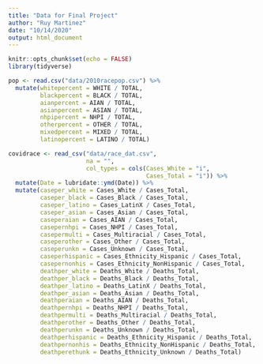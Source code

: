 ```yaml
---
title: "Data for Final Project"
author: "Ruy Martinez"
date: "10/14/2020"
output: html_document
---
```


```r
knitr::opts_chunk$set(echo = FALSE)
library(tidyverse)
```

```r
pop <- read.csv("data/2010racepop.csv") %>%
  mutate(whitepercent = WHITE / TOTAL,
         blackpercent = BLACK / TOTAL,
         aianpercent = AIAN / TOTAL,
         asianpercent = ASIAN / TOTAL,
         nhpipercent = NHPI / TOTAL,
         otherpercent = OTHER / TOTAL,
         mixedpercent = MIXED / TOTAL,
         latinopercent = LATINO / TOTAL)
```


```r
covidrace <- read_csv("data/race_dat.csv",
                      na = "",
                      col_types = cols(Cases_White = "i",
                                       Cases_Total = "i")) %>%
  mutate(Date = lubridate::ymd(Date)) %>%
  mutate(caseper_white = Cases_White / Cases_Total,
         caseper_black = Cases_Black / Cases_Total,
         caseper_latino = Cases_LatinX / Cases_Total,
         caseper_asian = Cases_Asian / Cases_Total,
         caseperaian = Cases_AIAN / Cases_Total,
         casepernhpi = Cases_NHPI / Cases_Total,
         casepermulti = Cases_Multiracial / Cases_Total,
         caseperother = Cases_Other / Cases_Total,
         caseperunkn = Cases_Unknown / Cases_Total,
         caseperhispanic = Cases_Ethnicity_Hispanic / Cases_Total,
         casepernonhis = Cases_Ethnicity_NonHispanic / Cases_Total,
         deathper_white = Deaths_White / Deaths_Total,
         deathper_black = Deaths_Black / Deaths_Total,
         deathper_latino = Deaths_LatinX / Deaths_Total,
         deathper_asian = Deaths_Asian / Deaths_Total,
         deathperaian = Deaths_AIAN / Deaths_Total,
         deathpernhpi = Deaths_NHPI / Deaths_Total,
         deathpermulti = Deaths_Multiracial / Deaths_Total,
         deathperother = Deaths_Other / Deaths_Total,
         deathperunkn = Deaths_Unknown / Deaths_Total,
         deathperhispanic = Deaths_Ethnicity_Hispanic / Deaths_Total,
         deathpernonhis = Deaths_Ethnicity_NonHispanic / Deaths_Total,
         deathperethunk = Deaths_Ethnicity_Unknown / Deaths_Total)
```
